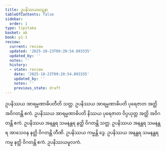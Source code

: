 ```yaml
---
title: ဥပနိဿယဃဋနာ
tableOfContents: false
sidebar:
  order: 1
type: tipitaka
basket: ab
book: p1-1
review:
  current: review
  updated: '2025-10-23T09:20:54.893335'
  updated_by: ''
  notes: ''
  history:
  - state: review
    date: '2025-10-23T09:20:54.893335'
    updated_by: ''
    notes: ''
    previous_state: draft
---
```



<ReviewStatus review={frontmatter.review} showDetails={true} />

<HypothesisAnnotation frontmatter={frontmatter} />

<DynamicBreadcrumb />

<Division number="330" book="p1-1" e="ch" v="36" p="106">

<Paragraph number="1052" book="p1-1">
ဥပနိဿယ အာရမ္မဏာဓိပတီတိ သတ္တ. ဥပနိဿယ အာရမ္မဏာဓိပတိ ပုရေဇာတ အတ္ထိ အဝိဂတန္တိ ဧကံ. ဥပနိဿယ အာရမ္မဏာဓိပတိ နိဿယ ပုရေဇာတ ဝိပ္ပယုတ္တ အတ္ထိ အဝိဂတန္တိ ဧကံ. ဥပနိဿယ အနန္တရ သမနန္တရ နတ္ထိ ဝိဂတန္တိ သတ္တ. ဥပနိဿယ အနန္တရ သမနန္တရ အာသေဝန နတ္ထိ ဝိဂတန္တိ တီဏိ. ဥပနိဿယ ကမ္မန္တိ ဒွေ. ဥပနိဿယ အနန္တရ သမနန္တရ ကမ္မ နတ္ထိ ဝိဂတန္တိ ဧကံ.

</Paragraph>
</Division>

<Paragraph number="1053" type="center" book="p1-1">
ဥပနိဿယမူလကံ.
</Paragraph>